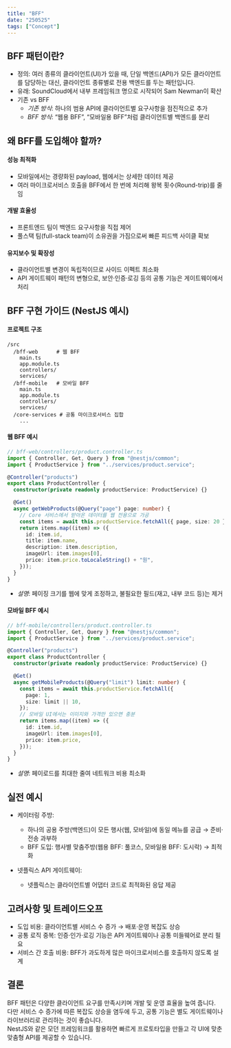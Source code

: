 ```yaml
---
title: "BFF"
date: "250525"
tags: ["Concept"]
---
```


## BFF 패턴이란?

- 정의: 여러 종류의 클라이언트(UI)가 있을 때, 단일 백엔드(API)가 모든 클라이언트를 담당하는 대신, 클라이언트 종류별로 전용 백엔드를 두는 패턴입니다.
- 유래: SoundCloud에서 내부 프레임워크 명으로 시작되어 Sam Newman이 확산
- 기존 vs BFF
  - _기존 방식_: 하나의 범용 API에 클라이언트별 요구사항을 점진적으로 추가
  - _BFF 방식_: “웹용 BFF”, “모바일용 BFF”처럼 클라이언트별 백엔드를 분리

## 왜 BFF를 도입해야 할까?

#### 성능 최적화

- 모바일에서는 경량화된 payload, 웹에서는 상세한 데이터 제공
- 여러 마이크로서비스 호출을 BFF에서 한 번에 처리해 왕복 횟수(Round-trip)를 줄임

#### 개발 효율성

- 프론트엔드 팀이 백엔드 요구사항을 직접 제어
- 풀스택 팀(full-stack team)이 소유권을 가짐으로써 빠른 피드백 사이클 확보

#### 유지보수 및 확장성

- 클라이언트별 변경이 독립적이므로 사이드 이펙트 최소화
- API 게이트웨이 패턴의 변형으로, 보안·인증·로깅 등의 공통 기능은 게이트웨이에서 처리

## BFF 구현 가이드 (NestJS 예시)

#### 프로젝트 구조

```
/src
  /bff-web      # 웹 BFF
    main.ts
    app.module.ts
    controllers/
    services/
  /bff-mobile   # 모바일 BFF
    main.ts
    app.module.ts
    controllers/
    services/
  /core-services # 공통 마이크로서비스 집합
    ...
```

#### 웹 BFF 예시

```typescript
// bff-web/controllers/product.controller.ts
import { Controller, Get, Query } from "@nestjs/common";
import { ProductService } from "../services/product.service";

@Controller("products")
export class ProductController {
  constructor(private readonly productService: ProductService) {}

  @Get()
  async getWebProducts(@Query("page") page: number) {
    // Core 서비스에서 받아온 데이터를 웹 전용으로 가공
    const items = await this.productService.fetchAll({ page, size: 20 });
    return items.map((item) => ({
      id: item.id,
      title: item.name,
      description: item.description,
      imageUrl: item.images[0],
      price: item.price.toLocaleString() + "원",
    }));
  }
}
```

- _설명_: 페이징 크기를 웹에 맞게 조정하고, 불필요한 필드(재고, 내부 코드 등)는 제거

#### 모바일 BFF 예시

```typescript
// bff-mobile/controllers/product.controller.ts
import { Controller, Get, Query } from "@nestjs/common";
import { ProductService } from "../services/product.service";

@Controller("products")
export class ProductController {
  constructor(private readonly productService: ProductService) {}

  @Get()
  async getMobileProducts(@Query("limit") limit: number) {
    const items = await this.productService.fetchAll({
      page: 1,
      size: limit || 10,
    });
    // 모바일 UI에서는 이미지와 가격만 있으면 충분
    return items.map((item) => ({
      id: item.id,
      imageUrl: item.images[0],
      price: item.price,
    }));
  }
}
```

- _설명_: 페이로드를 최대한 줄여 네트워크 비용 최소화

## 실전 예시

- 케이터링 주방:

  - 하나의 공용 주방(백엔드)이 모든 행사(웹, 모바일)에 동일 메뉴를 공급 → 준비·전송 과부하
  - BFF 도입: 행사별 맞춤주방(웹용 BFF: 풀코스, 모바일용 BFF: 도시락) → 최적화

- 넷플릭스 API 게이트웨이:
  - 넷플릭스는 클라이언트별 어댑터 코드로 최적화된 응답 제공

## 고려사항 및 트레이드오프

- 도입 비용: 클라이언트별 서비스 수 증가 → 배포·운영 복잡도 상승
- 공통 로직 중복: 인증·인가·로깅 기능은 API 게이트웨이나 공통 미들웨어로 분리 필요
- 서비스 간 호출 비용: BFF가 과도하게 많은 마이크로서비스를 호출하지 않도록 설계

## 결론

BFF 패턴은 다양한 클라이언트 요구를 만족시키며 개발 및 운영 효율을 높여 줍니다.  
다만 서비스 수 증가에 따른 복잡도 상승을 염두에 두고, 공통 기능은 별도 게이트웨이나 라이브러리로 관리하는 것이 좋습니다.  
NestJS와 같은 모던 프레임워크를 활용하면 빠르게 프로토타입을 만들고 각 UI에 맞춘 맞춤형 API를 제공할 수 있습니다.
